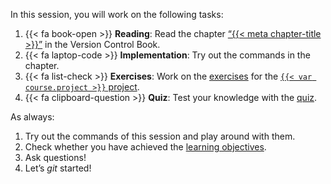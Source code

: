 In this session, you will work on the following tasks:

1. {{< fa book-open >}} **Reading**: Read the chapter ["{{< meta chapter-title >}}"]({{< meta chapter-url >}}) in the Version Control Book.
1. {{< fa laptop-code >}} **Implementation**: Try out the commands in the chapter.
1. {{< fa list-check >}} **Exercises**: Work on the [exercises](#exercises) for the [`{{< var course.project >}}` project](#{{< var course.project >}}-project).
1. {{< fa clipboard-question >}} **Quiz**: Test your knowledge with the [quiz]({{< meta quiz-url >}}).

As always:

1. Try out the commands of this session and play around with them.
1. Check whether you have achieved the [learning objectives](#learning-objectives).
1. Ask questions!
1. Let's *git* started!